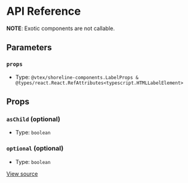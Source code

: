 # API Reference

**NOTE**: Exotic components are not callable.

## Parameters

### `props`

- Type: `@vtex/shoreline-components.LabelProps & @types/react.React.RefAttributes<typescript.HTMLLabelElement>`

## Props

### `asChild` (optional)

- Type: `boolean`

### `optional` (optional)

- Type: `boolean`

[View source](https://github.com/vtex/shoreline/blob/4a5bce6b0/packages/components/src/label/label.tsx#L15)
